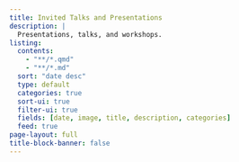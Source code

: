 ```yaml
---
title: Invited Talks and Presentations
description: |
  Presentations, talks, and workshops.
listing:
  contents:
    - "**/*.qmd"
    - "**/*.md"
  sort: "date desc"
  type: default
  categories: true
  sort-ui: true
  filter-ui: true
  fields: [date, image, title, description, categories]
  feed: true
page-layout: full
title-block-banner: false
---
```

